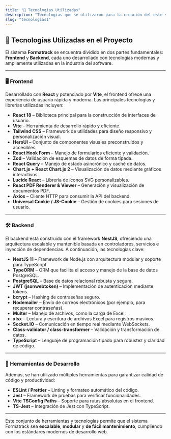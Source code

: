 ```yaml
---
title: "🧰 Tecnologias Utilizadas"
description: "Tecnologias que se utilizaron para la creación del este software"
slug: "tecnologias1"
---
```


## 🚀 Tecnologías Utilizadas en el Proyecto

El sistema **Formatrack** se encuentra dividido en dos partes fundamentales: **Frontend** y **Backend**, cada uno desarrollado con tecnologías modernas y ampliamente utilizadas en la industria del software.

---

### 🖥️ Frontend

Desarrollado con **React** y potenciado por **Vite**, el frontend ofrece una experiencia de usuario rápida y moderna. Las principales tecnologías y librerías utilizadas incluyen:

- **React 18** – Biblioteca principal para la construcción de interfaces de usuario.
- **Vite** – Herramienta de desarrollo rápido y eficiente.
- **Tailwind CSS** – Framework de utilidades para diseño responsivo y personalización visual.
- **HeroUI** – Conjunto de componentes visuales preconstruidos y accesibles.
- **React Hook Form** – Manejo de formularios eficiente y validación.
- **Zod** – Validación de esquemas de datos de forma tipada.
- **React Query** – Manejo de estado asincrónico y caché de datos.
- **Chart.js + React Chart.js 2** – Visualización de datos mediante gráficos interactivos.
- **Lucide React** – Librería de íconos SVG personalizables.
- **React PDF Renderer & Viewer** – Generación y visualización de documentos PDF.
- **Axios** – Cliente HTTP para consumir la API del backend.
- **Universal Cookie / JS-Cookie** – Gestión de cookies para sesiones de usuario.

---

### 🛠️ Backend

El backend está construido con el framework **NestJS**, ofreciendo una arquitectura escalable y mantenible basada en controladores, servicios e inyección de dependencias. A continuación, las tecnologías clave:

- **NestJS 11** – Framework de Node.js con arquitectura modular y soporte para TypeScript.
- **TypeORM** – ORM que facilita el acceso y manejo de la base de datos PostgreSQL.
- **PostgreSQL** – Base de datos relacional robusta y segura.
- **JWT (jsonwebtoken)** – Implementación de autenticación mediante tokens.
- **bcrypt** – Hashing de contraseñas seguro.
- **Nodemailer** – Envío de correos electrónicos (por ejemplo, para recuperar contraseñas).
- **Multer** – Manejo de archivos, como la carga de Excel.
- **xlsx** – Lectura y escritura de archivos Excel para registros masivos.
- **Socket.IO** – Comunicación en tiempo real mediante WebSockets.
- **Class-validator / class-transformer** – Validación y transformación de datos.
- **TypeScript** – Lenguaje de programación tipado para robustez y claridad de código.

---

### 🧪 Herramientas de Desarrollo

Además, se han utilizado múltiples herramientas para garantizar calidad de código y productividad:

- **ESLint / Prettier** – Linting y formateo automático del código.
- **Jest** – Framework de pruebas para verificar funcionalidades.
- **Vite TSConfig Paths** – Soporte para rutas absolutas en el frontend.
- **TS-Jest** – Integración de Jest con TypeScript.

---

Este conjunto de herramientas y tecnologías permite que el sistema Formatrack sea **escalable**, **modular** y **de fácil mantenimiento**, cumpliendo con los estándares modernos de desarrollo web.
